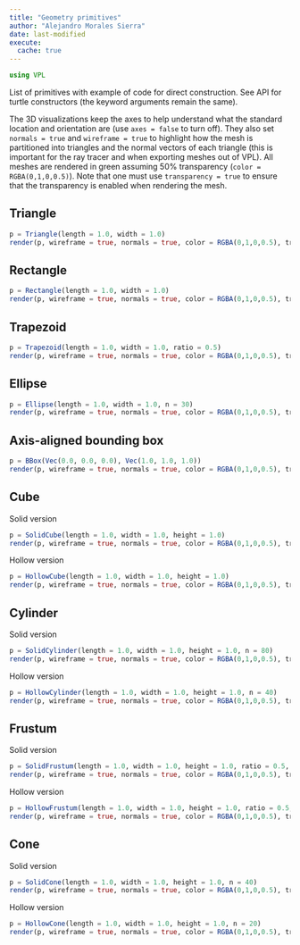 ```yaml
---
title: "Geometry primitives"
author: "Alejandro Morales Sierra"
date: last-modified
execute: 
  cache: true
---
```


```julia
using VPL
```

List of primitives with example of code for direct construction. See API for
turtle constructors (the keyword arguments remain the same).

The 3D visualizations keep the axes to help understand what the standard location
and orientation are (use `axes = false` to turn off). They also set `normals = true` 
and `wireframe = true` to highlight how the mesh is partitioned into triangles 
and the normal vectors of each triangle (this is important for the ray tracer and 
when exporting meshes out of VPL). All meshes are rendered in green assuming 50%
transparency (`color = RGBA(0,1,0,0.5)`). Note that one must use `transparency = true` 
to ensure that the transparency is enabled when rendering the mesh.

## Triangle
```julia
p = Triangle(length = 1.0, width = 1.0)
render(p, wireframe = true, normals = true, color = RGBA(0,1,0,0.5), transparency = true)
```

## Rectangle
```julia
p = Rectangle(length = 1.0, width = 1.0)
render(p, wireframe = true, normals = true, color = RGBA(0,1,0,0.5), transparency = true)
```

## Trapezoid
```julia
p = Trapezoid(length = 1.0, width = 1.0, ratio = 0.5)
render(p, wireframe = true, normals = true, color = RGBA(0,1,0,0.5), transparency = true)
```

## Ellipse
```julia
p = Ellipse(length = 1.0, width = 1.0, n = 30)
render(p, wireframe = true, normals = true, color = RGBA(0,1,0,0.5), transparency = true)
```

## Axis-aligned bounding box
```julia
p = BBox(Vec(0.0, 0.0, 0.0), Vec(1.0, 1.0, 1.0))
render(p, wireframe = true, normals = true, color = RGBA(0,1,0,0.5), transparency = true)
```

## Cube

Solid version

```julia
p = SolidCube(length = 1.0, width = 1.0, height = 1.0)
render(p, wireframe = true, normals = true, color = RGBA(0,1,0,0.5), transparency = true)
```

Hollow version

```julia
p = HollowCube(length = 1.0, width = 1.0, height = 1.0)
render(p, wireframe = true, normals = true, color = RGBA(0,1,0,0.5), transparency = true)
```

## Cylinder

Solid version

```julia
p = SolidCylinder(length = 1.0, width = 1.0, height = 1.0, n = 80)
render(p, wireframe = true, normals = true, color = RGBA(0,1,0,0.5), transparency = true)
```

Hollow version

```julia
p = HollowCylinder(length = 1.0, width = 1.0, height = 1.0, n = 40)
render(p, wireframe = true, normals = true, color = RGBA(0,1,0,0.5), transparency = true)
```

## Frustum

Solid version

```julia
p = SolidFrustum(length = 1.0, width = 1.0, height = 1.0, ratio = 0.5, n = 80)
render(p, wireframe = true, normals = true, color = RGBA(0,1,0,0.5), transparency = true)
```

Hollow version

```julia
p = HollowFrustum(length = 1.0, width = 1.0, height = 1.0, ratio = 0.5, n = 40)
render(p, wireframe = true, normals = true, color = RGBA(0,1,0,0.5), transparency = true)
```

## Cone

Solid version

```julia
p = SolidCone(length = 1.0, width = 1.0, height = 1.0, n = 40)
render(p, wireframe = true, normals = true, color = RGBA(0,1,0,0.5), transparency = true)
```

Hollow version

```julia
p = HollowCone(length = 1.0, width = 1.0, height = 1.0, n = 20)
render(p, wireframe = true, normals = true, color = RGBA(0,1,0,0.5), transparency = true)
```